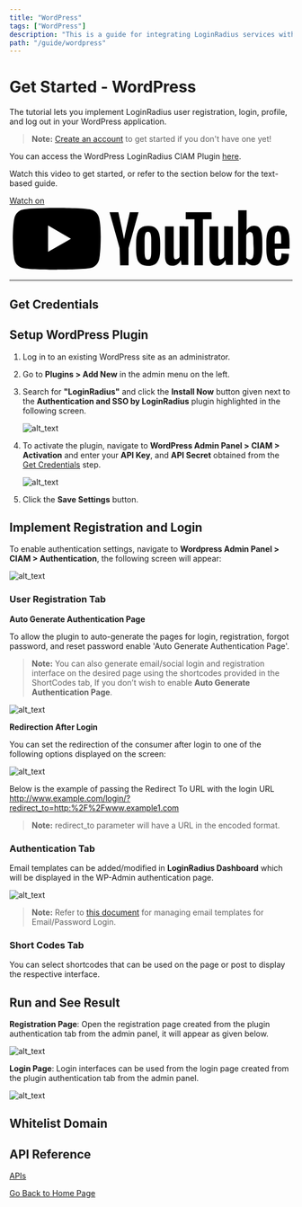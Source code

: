 ```yaml
---
title: "WordPress"
tags: ["WordPress"]
description: "This is a guide for integrating LoginRadius services with Wordpress application."
path: "/guide/wordpress"
---
```



# Get Started - WordPress

The tutorial lets you implement LoginRadius user registration, login, profile, and log out in your WordPress application.

> **Note:** <a href="https://accounts.loginradius.com/auth.aspx?return_url=https://dashboard.loginradius.com/login&action=register" target="_blank">Create an account</a> to get started if you don't have one yet!

You can access the WordPress LoginRadius CIAM Plugin <a href="https://wordpress.org/plugins/loginradius-customer-identity-and-access-management/" target="_blank">here</a>.

Watch this video to get started, or refer to the section below for the text-based guide.

<div class="youtube-icon">
  <a
    href="https://www.youtube.com/embed/Njxtvu7KBMg"
    alt="Watch on YouTube"
    title="Watch on YouTube"
    target="_blank"
  >
    <div class="ytp-impression-link-content" aria-hidden="true">
      <div class="ytp-impression-link-text">Watch on</div>
      <div class="ytp-impression-link-logo">
        <svg height="100%" version="1.1" viewBox="0 0 110 26" width="100%">
          <path
            class="ytp-svg-fill"
            d="M 16.68,.99 C 13.55,1.03 7.02,1.16 4.99,1.68 c -1.49,.4 -2.59,1.6 -2.99,3 -0.69,2.7 -0.68,8.31 -0.68,8.31 0,0 -0.01,5.61 .68,8.31 .39,1.5 1.59,2.6 2.99,3 2.69,.7 13.40,.68 13.40,.68 0,0 10.70,.01 13.40,-0.68 1.5,-0.4 2.59,-1.6 2.99,-3 .69,-2.7 .68,-8.31 .68,-8.31 0,0 .11,-5.61 -0.68,-8.31 -0.4,-1.5 -1.59,-2.6 -2.99,-3 C 29.11,.98 18.40,.99 18.40,.99 c 0,0 -0.67,-0.01 -1.71,0 z m 72.21,.90 0,21.28 2.78,0 .31,-1.37 .09,0 c .3,.5 .71,.88 1.21,1.18 .5,.3 1.08,.40 1.68,.40 1.1,0 1.99,-0.49 2.49,-1.59 .5,-1.1 .81,-2.70 .81,-4.90 l 0,-2.40 c 0,-1.6 -0.11,-2.90 -0.31,-3.90 -0.2,-0.89 -0.5,-1.59 -1,-2.09 -0.5,-0.4 -1.10,-0.59 -1.90,-0.59 -0.59,0 -1.18,.19 -1.68,.49 -0.49,.3 -1.01,.80 -1.21,1.40 l 0,-7.90 -3.28,0 z m -49.99,.78 3.90,13.90 .18,6.71 3.31,0 0,-6.71 3.87,-13.90 -3.37,0 -1.40,6.31 c -0.4,1.89 -0.71,3.19 -0.81,3.99 l -0.09,0 c -0.2,-1.1 -0.51,-2.4 -0.81,-3.99 l -1.37,-6.31 -3.40,0 z m 29.59,0 0,2.71 3.40,0 0,17.90 3.28,0 0,-17.90 3.40,0 c 0,0 .00,-2.71 -0.09,-2.71 l -9.99,0 z m -53.49,5.12 8.90,5.18 -8.90,5.09 0,-10.28 z m 89.40,.09 c -1.7,0 -2.89,.59 -3.59,1.59 -0.69,.99 -0.99,2.60 -0.99,4.90 l 0,2.59 c 0,2.2 .30,3.90 .99,4.90 .7,1.1 1.8,1.59 3.5,1.59 1.4,0 2.38,-0.3 3.18,-1 .7,-0.7 1.09,-1.69 1.09,-3.09 l 0,-0.5 -2.90,-0.21 c 0,1 -0.08,1.6 -0.28,2 -0.1,.4 -0.5,.62 -1,.62 -0.3,0 -0.61,-0.11 -0.81,-0.31 -0.2,-0.3 -0.30,-0.59 -0.40,-1.09 -0.1,-0.5 -0.09,-1.21 -0.09,-2.21 l 0,-0.78 5.71,-0.09 0,-2.62 c 0,-1.6 -0.10,-2.78 -0.40,-3.68 -0.2,-0.89 -0.71,-1.59 -1.31,-1.99 -0.7,-0.4 -1.48,-0.59 -2.68,-0.59 z m -50.49,.09 c -1.09,0 -2.01,.18 -2.71,.68 -0.7,.4 -1.2,1.12 -1.49,2.12 -0.3,1 -0.5,2.27 -0.5,3.87 l 0,2.21 c 0,1.5 .10,2.78 .40,3.78 .2,.9 .70,1.62 1.40,2.12 .69,.5 1.71,.68 2.81,.78 1.19,0 2.08,-0.28 2.78,-0.68 .69,-0.4 1.09,-1.09 1.49,-2.09 .39,-1 .49,-2.30 .49,-3.90 l 0,-2.21 c 0,-1.6 -0.2,-2.87 -0.49,-3.87 -0.3,-0.89 -0.8,-1.62 -1.49,-2.12 -0.7,-0.5 -1.58,-0.68 -2.68,-0.68 z m 12.18,.09 0,11.90 c -0.1,.3 -0.29,.48 -0.59,.68 -0.2,.2 -0.51,.31 -0.81,.31 -0.3,0 -0.58,-0.10 -0.68,-0.40 -0.1,-0.3 -0.18,-0.70 -0.18,-1.40 l 0,-10.99 -3.40,0 0,11.21 c 0,1.4 .18,2.39 .68,3.09 .49,.7 1.21,1 2.21,1 1.4,0 2.48,-0.69 3.18,-2.09 l .09,0 .31,1.78 2.59,0 0,-14.99 c 0,0 -3.40,.00 -3.40,-0.09 z m 17.31,0 0,11.90 c -0.1,.3 -0.29,.48 -0.59,.68 -0.2,.2 -0.51,.31 -0.81,.31 -0.3,0 -0.58,-0.10 -0.68,-0.40 -0.1,-0.3 -0.21,-0.70 -0.21,-1.40 l 0,-10.99 -3.40,0 0,11.21 c 0,1.4 .21,2.39 .71,3.09 .5,.7 1.18,1 2.18,1 1.39,0 2.51,-0.69 3.21,-2.09 l .09,0 .28,1.78 2.62,0 0,-14.99 c 0,0 -3.40,.00 -3.40,-0.09 z m 20.90,2.09 c .4,0 .58,.11 .78,.31 .2,.3 .30,.59 .40,1.09 .1,.5 .09,1.21 .09,2.21 l 0,1.09 -2.5,0 0,-1.09 c 0,-1 -0.00,-1.71 .09,-2.21 0,-0.4 .11,-0.8 .31,-1 .2,-0.3 .51,-0.40 .81,-0.40 z m -50.49,.12 c .5,0 .8,.18 1,.68 .19,.5 .28,1.30 .28,2.40 l 0,4.68 c 0,1.1 -0.08,1.90 -0.28,2.40 -0.2,.5 -0.5,.68 -1,.68 -0.5,0 -0.79,-0.18 -0.99,-0.68 -0.2,-0.5 -0.31,-1.30 -0.31,-2.40 l 0,-4.68 c 0,-1.1 .11,-1.90 .31,-2.40 .2,-0.5 .49,-0.68 .99,-0.68 z m 39.68,.09 c .3,0 .61,.10 .81,.40 .2,.3 .27,.67 .37,1.37 .1,.6 .12,1.51 .12,2.71 l .09,1.90 c 0,1.1 .00,1.99 -0.09,2.59 -0.1,.6 -0.19,1.08 -0.49,1.28 -0.2,.3 -0.50,.40 -0.90,.40 -0.3,0 -0.51,-0.08 -0.81,-0.18 -0.2,-0.1 -0.39,-0.29 -0.59,-0.59 l 0,-8.5 c .1,-0.4 .29,-0.7 .59,-1 .3,-0.3 .60,-0.40 .90,-0.40 z"
            id="ytp-id-31"
          ></path>
        </svg>
      </div>
    </div>
  </a>
</div>

---

## Get Credentials

<Creds />

## Setup WordPress Plugin

1. Log in to an existing WordPress site as an administrator.

2. Go to **Plugins > Add New** in the admin menu on the left.

3. Search for **"LoginRadius"** and click the **Install Now** button given next to the **Authentication and SSO by LoginRadius** plugin highlighted in the following screen.

   ![alt_text](images/Wordpress-plugin-install.png "image_tooltip")

4. To activate the plugin, navigate to **WordPress Admin Panel > CIAM > Activation** and enter your **API Key**, and **API Secret** obtained from the [Get Credentials](#get-credentials) step.

   ![alt_text](images/plugin-activation.png "image_tooltip")

5. Click the **Save Settings** button.

## Implement Registration and Login

To enable authentication settings, navigate to **Wordpress Admin Panel > CIAM > Authentication**, the following screen will appear:

![alt_text](images/ciam-user-registration.png "image_tooltip")

### User Registration Tab

**Auto Generate Authentication Page**

To allow the plugin to auto-generate the pages for login, registration, forgot password, and reset password enable 'Auto Generate Authentication Page'.

> **Note:** You can also generate email/social login and registration interface on the desired page using the shortcodes provided in the ShortCodes tab, If you don’t wish to enable **Auto Generate Authentication Page**.

![alt_text](images/auto-generate-auth-page.png "image_tooltip")

**Redirection After Login**

You can set the redirection of the consumer after login to one of the following options displayed on the screen:

![alt_text](images/redirect-to-custom-url.png "image_tooltip")

Below is the example of passing the Redirect To URL with the login URL
http://www.example.com/login/?redirect_to=http:%2F%2Fwww.example1.com

> **Note:** redirect_to parameter will have a URL in the encoded format.

### Authentication Tab

Email templates can be added/modified in **LoginRadius Dashboard** which will be displayed in the WP-Admin authentication page.

![alt_text](images/auth-email-template.png "image_tooltip")

> **Note:** Refer to [this document](/guide/emailpassword-login) for managing email templates for Email/Password Login.

### Short Codes Tab

You can select shortcodes that can be used on the page or post to display the respective interface.

## Run and See Result

**Registration Page**: Open the registration page created from the plugin authentication tab from the admin panel, it will appear as given below.

![alt_text](images/register.png "image_tooltip")

**Login Page**: Login interfaces can be used from the login page created from the plugin authentication tab from the admin panel.

![alt_text](images/login.png "image_tooltip")

## Whitelist Domain

<DomainDoc />

## API Reference

[APIs](/#api)

[Go Back to Home Page](/)
